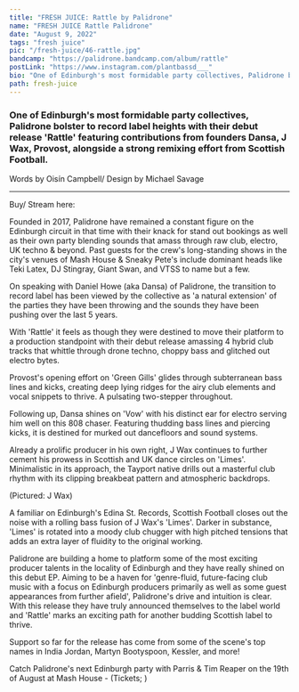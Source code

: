 ---
title: "FRESH JUICE: Rattle by Palidrone"
name: "FRESH JUICE Rattle Palidrone"
date: "August 9, 2022"
tags: "fresh juice"
pic: "/fresh-juice/46-rattle.jpg"
bandcamp: "https://palidrone.bandcamp.com/album/rattle"
postLink: "https://www.instagram.com/plantbassd___"
bio: "One of Edinburgh's most formidable party collectives, Palidrone bolster to record label heights with their debut release 'Rattle' featuring contributions from founders Dansa, J Wax, Provost, alongside a strong remixing effort from Scottish Football"
path: fresh-juice
---

### One of Edinburgh's most formidable party collectives, Palidrone bolster to record label heights with their debut release 'Rattle' featuring contributions from founders Dansa, J Wax, Provost, alongside a strong remixing effort from Scottish Football.

<p className="smallText">Words by Oisín Campbell/ Design by Michael Savage</p>

<hr />

<BandCamp src="album=2437250680" />

Buy/ Stream here: <HoverLink url="palidrone.bandcamp.com/album/rattle" external />

Founded in 2017, Palidrone have remained a constant figure on the Edinburgh circuit in that time with their knack for stand out bookings as well as their own party blending sounds that amass through raw club, electro, UK techno & beyond. Past guests for the crew's long-standing shows in the city's venues of Mash House & Sneaky Pete's include dominant heads like Teki Latex, DJ Stingray, Giant Swan, and VTSS to name but a few.

On speaking with Daniel Howe (aka Dansa) of Palidrone, the transition to record label has been viewed by the collective as 'a natural extension' of the parties they have been throwing and the sounds they have been pushing over the last 5 years.

<Picture src="/fresh-juice/46-pali.jpg" alt="palidrone cover art" size={1200} />

With 'Rattle' it feels as though they were destined to move their platform to a production standpoint with their debut release amassing 4 hybrid club tracks that whittle through drone techno, choppy bass and glitched out electro bytes.

Provost's opening effort on 'Green Gills' glides through subterranean bass lines and kicks, creating deep lying ridges for the airy club elements and vocal snippets to thrive. A pulsating two-stepper throughout.

Following up, Dansa shines on 'Vow' with his distinct ear for electro serving him well on this 808 chaser. Featuring thudding bass lines and piercing kicks, it is destined for murked out dancefloors and sound systems.

Already a prolific producer in his own right, J Wax continues to further cement his prowess in Scottish and UK dance circles on 'Limes'. Minimalistic in its approach, the Tayport native drills out a masterful club rhythm with its clipping breakbeat pattern and atmospheric backdrops.

<Picture src="/fresh-juice/46-jwax.png" alt="J Wax cover pic" size={1200} />

(Pictured: J Wax)

A familiar on Edinburgh's Edina St. Records, Scottish Football closes out the noise with a rolling bass fusion of J Wax's 'Limes'. Darker in substance, 'Limes' is rotated into a moody club chugger with high pitched tensions that adds an extra layer of fluidity to the original working.

Palidrone are building a home to platform some of the most exciting producer talents in the locality of Edinburgh and they have really shined on this debut EP. Aiming to be a haven for 'genre-fluid, future-facing club music with a focus on Edinburgh producers primarily as well as some guest appearances from further afield', Palidrone's drive and intuition is clear. With this release they have truly announced themselves to the label world and 'Rattle' marks an exciting path for another budding Scottish label to thrive.

Support so far for the release has come from some of the scene's top names in India Jordan, Martyn Bootyspoon, Kessler, and more!

Catch Palidrone's next Edinburgh party with Parris & Tim Reaper on the 19th of August at Mash House - (Tickets; <HoverLink url="ra.co/events/1559428" external />)
